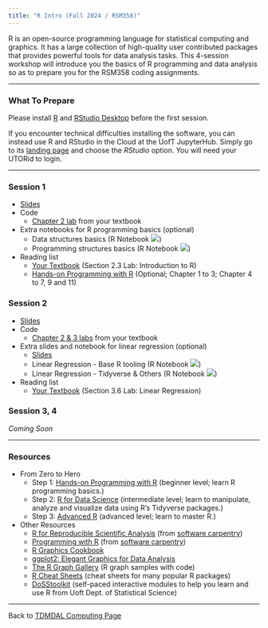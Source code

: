 ```yaml
---
title: "R Intro (Fall 2024 / RSM358)"
---
```


R is an open-source programming language for statistical computing and graphics. It has a large collection of high-quality user contributed packages that provides powerful tools for data analysis tasks. This 4-session workshop will introduce you the basics of R programming and data analysis so as to prepare you for the RSM358 coding assignments.

------------------------------------------------------------------------

### What To Prepare

Please install [R](https://www.r-project.org/) and [RStudio Desktop](https://rstudio.com/products/rstudio/download/) before the first session.

If you encounter technical difficulties installing the software, you can instead use R and RStudio in the Cloud at the UofT JupyterHub. Simply go to its [landing page](https://datatools.utoronto.ca/) and choose the *RStudio* option. You will need your UTORid to login.

------------------------------------------------------------------------

### Session 1

-   [Slides](r_intro_part1.pdf)
-   Code
    -   [Chapter 2 lab](https://www.statlearning.com/resources-second-edition) from your textbook
-   Extra notebooks for R programming basics (optional)
    -   Data structures basics (R Notebook [![](colab-badge.svg)](https://colab.research.google.com/github/tdmdal/r-intro-2024-fall/blob/master/docs/R_Basic_Data_Structures.ipynb))
    -   Programming structures basics (R Notebook [![](colab-badge.svg)](https://colab.research.google.com/github/tdmdal/r-intro-2024-fall/blob/master/docs/R_Basic_Programming_Structures.ipynb))
-   Reading list
    -   [Your Textbook](https://www.statlearning.com/) (Section 2.3 Lab: Introduction to R)
    -   [Hands-on Programming with R](https://rstudio-education.github.io/hopr/) (Optional; Chapter 1 to 3; Chapter 4 to 7, 9 and 11)
    
### Session 2

-   [Slides](r_intro_part2.pdf)
-   Code
    -   [Chapter 2 & 3 labs](https://www.statlearning.com/resources-second-edition) from your textbook
-   Extra slides and notebook for linear regression (optional)
    -   [Slides](r_intro_part2_optional.pdf)
    -   Linear Regression - Base R tooling (R Notebook [![](colab-badge.svg)](https://colab.research.google.com/github/tdmdal/r-intro-2024-fall/blob/master/docs/Housing_Prices_LR_Analysis_(with_base_R).ipynb))
    -   Linear Regression - Tidyverse & Others (R Notebook [![](colab-badge.svg)](https://colab.research.google.com/github/tdmdal/r-intro-2024-fall/blob/master/docs/Housing_Prices_Regression_Analysis_(with_Tidyverse_and_Others).ipynb))
-   Reading list
    -   [Your Textbook](https://www.statlearning.com/) (Section 3.6 Lab: Linear Regression)


### Session 3, 4

*Coming Soon*

------------------------------------------------------------------------

### Resources

-   From Zero to Hero
    -   Step 1: [Hands-on Programming with R](https://rstudio-education.github.io/hopr/) (beginner level; learn R programming basics.)
    -   Step 2: [R for Data Science](https://r4ds.hadley.nz/) (intermediate level; learn to manipulate, analyze and visualize data using R's Tidyverse packages.)
    -   Step 3: [Advanced R](https://adv-r.hadley.nz/) (advanced level; learn to master R.)
-   Other Resources
    -   [R for Reproducible Scientific Analysis](https://swcarpentry.github.io/r-novice-gapminder/) (from [software carpentry](https://software-carpentry.org/))
    -   [Programming with R](https://swcarpentry.github.io/r-novice-inflammation/) (from [software carpentry](https://software-carpentry.org/))
    -   [R Graphics Cookbook](https://r-graphics.org/)
    -   [ggplot2: Elegant Graphics for Data Analysis](https://ggplot2-book.org/)
    -   [The R Graph Gallery](https://www.r-graph-gallery.com/) (R graph samples with code)
    -   [R Cheat Sheets](https://www.rstudio.com/resources/cheatsheets/) (cheat sheets for many popular R packages)
    -   [DoSStoolkit](https://dosstoolkit.com/) (self-paced interactive modules to help you learn and use R from Uoft Dept. of Statistical Science)

------------------------------------------------------------------------

Back to [TDMDAL Computing Page](https://tdmdal.github.io/)
